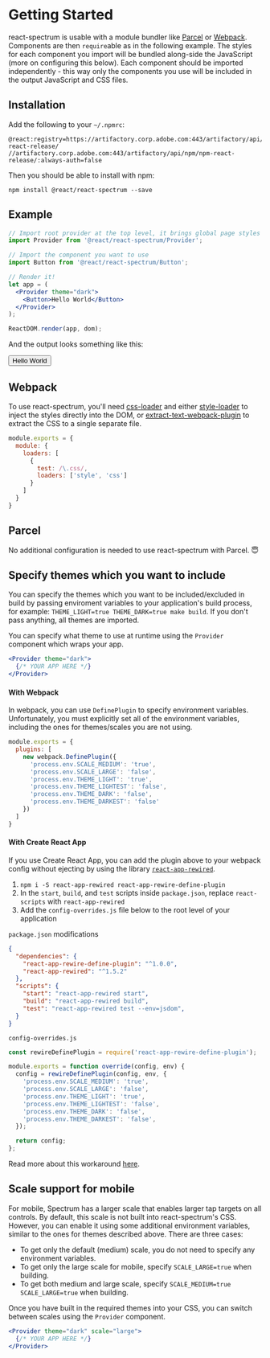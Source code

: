 
# Getting Started

react-spectrum is usable with a module bundler like [Parcel](https://parceljs.org) or [Webpack](https://webpack.js.org).
Components are then `require`able as in the following example. The styles for each component you import will be bundled
along-side the JavaScript (more on configuring this below). Each component should be imported independently -
this way only the components you use will be included in the output JavaScript and CSS files.

## Installation

Add the following to your `~/.npmrc`:

```
@react:registry=https://artifactory.corp.adobe.com:443/artifactory/api/npm/npm-react-release/
//artifactory.corp.adobe.com:443/artifactory/api/npm/npm-react-release/:always-auth=false
```

Then you should be able to install with npm:

```
npm install @react/react-spectrum --save
```

## Example

```jsx
// Import root provider at the top level, it brings global page styles (CSS reset, fonts, icons, etc.)
import Provider from '@react/react-spectrum/Provider';

// Import the component you want to use
import Button from '@react/react-spectrum/Button';

// Render it!
let app = (
  <Provider theme="dark">
    <Button>Hello World</Button>
  </Provider>
);

ReactDOM.render(app, dom);
```

And the output looks something like this:

<Button>Hello World</Button>

## Webpack

To use react-spectrum, you'll need [css-loader](https://github.com/webpack-contrib/css-loader) and either
[style-loader](https://github.com/webpack-contrib/style-loader) to inject the styles
directly into the DOM, or [extract-text-webpack-plugin](https://github.com/webpack-contrib/extract-text-webpack-plugin)
to extract the CSS to a single separate file.

```javascript
module.exports = {
  module: {
    loaders: [
      {
        test: /\.css/,
        loaders: ['style', 'css']
      }
    ]
  }
}
```

## Parcel

No additional configuration is needed to use react-spectrum with Parcel. 😇

## Specify themes which you want to include

You can specify the themes which you want to be included/excluded in build by passing enviroment variables to your application's build process, for example: `THEME_LIGHT=true THEME_DARK=true make build`. If you don't pass anything, all themes are imported.

You can specify what theme to use at runtime using the `Provider` component which wraps your app.

```jsx
<Provider theme="dark">
  {/* YOUR APP HERE */}
</Provider>
```

#### With Webpack
In webpack, you can use `DefinePlugin` to specify environment variables. Unfortunately, you must explicitly set all of the environment variables, including the ones for themes/scales you are not using.

```javascript
module.exports = {
  plugins: [
    new webpack.DefinePlugin({
      'process.env.SCALE_MEDIUM': 'true',
      'process.env.SCALE_LARGE': 'false',
      'process.env.THEME_LIGHT': 'true',
      'process.env.THEME_LIGHTEST': 'false',
      'process.env.THEME_DARK': 'false',
      'process.env.THEME_DARKEST': 'false'
    })
  ]
}
```

#### With Create React App
If you use Create React App, you can add the plugin above to your webpack config without ejecting
by using the library [`react-app-rewired`](https://github.com/timarney/react-app-rewired).

1. `npm i -S react-app-rewired react-app-rewire-define-plugin`
2. In the `start`, `build`, and `test` scripts inside `package.json`, replace `react-scripts` with `react-app-rewired`
3. Add the `config-overrides.js` file below to the root level of your application

`package.json` modifications
```json
{
  "dependencies": {
    "react-app-rewire-define-plugin": "^1.0.0",
    "react-app-rewired": "^1.5.2"
  },
  "scripts": {
    "start": "react-app-rewired start",
    "build": "react-app-rewired build",
    "test": "react-app-rewired test --env=jsdom",
  }
}
```

`config-overrides.js`
```javascript
const rewireDefinePlugin = require('react-app-rewire-define-plugin');

module.exports = function override(config, env) {
  config = rewireDefinePlugin(config, env, {
    'process.env.SCALE_MEDIUM': 'true',
    'process.env.SCALE_LARGE': 'false',
    'process.env.THEME_LIGHT': 'true',
    'process.env.THEME_LIGHTEST': 'false',
    'process.env.THEME_DARK': 'false',
    'process.env.THEME_DARKEST': 'false',
  });

  return config;
};
```

Read more about this workaround [here](https://git.corp.adobe.com/gist/kario/01883cfa1860f4ec7898c6ee8cd20d49).

## Scale support for mobile

For mobile, Spectrum has a larger scale that enables larger tap targets on all controls. By default, this scale is not built into react-spectrum's CSS. However, you can enable it using some additional environment variables, similar to the ones for themes described above. There are three cases:

* To get only the default (medium) scale, you do not need to specify any environment variables.
* To get only the large scale for mobile, specify `SCALE_LARGE=true` when building.
* To get both medium and large scale, specify `SCALE_MEDIUM=true SCALE_LARGE=true` when building.

Once you have built in the required themes into your CSS, you can switch between scales using the `Provider` component.

```jsx
<Provider theme="dark" scale="large">
  {/* YOUR APP HERE */}
</Provider>
```
